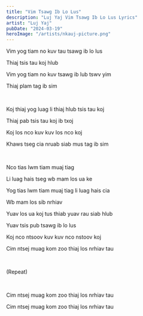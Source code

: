 ```yaml
---
title: "Vim Tsawg Ib Lo Lus"
description: "Luj Yaj Vim Tsawg Ib Lo Lus Lyrics"
artist: "Luj Yaj"
pubDate: "2024-03-19"
heroImage: "/artists/nkauj-picture.png"
---
```


Vim yog tiam no kuv tau tsawg ib lo lus

Thiaj tsis tau koj hlub

Vim yog tiam no kuv tsawg ib lub tswv yim

Thiaj plam tag ib sim

<br />

Koj thiaj yog luag li thiaj hlub tsis tau koj

Thiaj pab tsis tau koj ib txoj

Koj los nco kuv kuv los nco koj

Khaws tseg cia nruab siab mus tag ib sim

<br />

Nco tias lwm tiam muaj tiag

Li luag hais tseg wb mam los ua ke

Yog tias lwm tiam muaj tiag li luag hais cia

Wb mam los sib nrhiav

Yuav los ua koj tus thiab yuav rau siab hlub

Yuav tsis pub tsawg ib lo lus

Koj nco ntsoov kuv kuv nco nstoov koj

Cim ntsej muag kom zoo thiaj los nrhiav tau

<br />

(Repeat)

<br />

Cim ntsej muag kom zoo thiaj los nrhiav tau

Cim ntsej muag kom zoo thiaj los nrhiav tau
